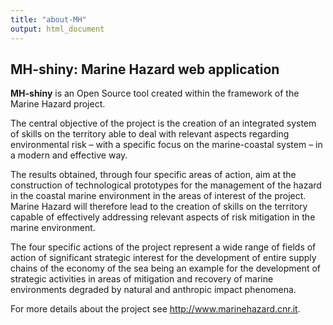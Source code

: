 ```yaml
---
title: "about-MH"
output: html_document
---
```


## MH-shiny: Marine Hazard web application

**MH-shiny** is an Open Source tool created within the framework of the Marine Hazard project.

The central objective of the project is the creation of an integrated system of skills on the territory able to deal with relevant aspects regarding environmental risk -- with a specific focus on the marine-coastal system -- in a modern and effective way.

The results obtained, through four specific areas of action, aim at the construction of technological prototypes for the management of the hazard in the coastal marine environment in the areas of interest of the project. Marine Hazard will therefore lead to the creation of skills on the territory capable of effectively addressing relevant aspects of risk mitigation in the marine environment.

The four specific actions of the project represent a wide range of fields of action of significant strategic interest for the development of entire supply chains of the economy of the sea being an example for the development of strategic activities in areas of mitigation and recovery of marine environments degraded by natural and anthropic impact phenomena.

For more details about the project see <http://www.marinehazard.cnr.it>.
